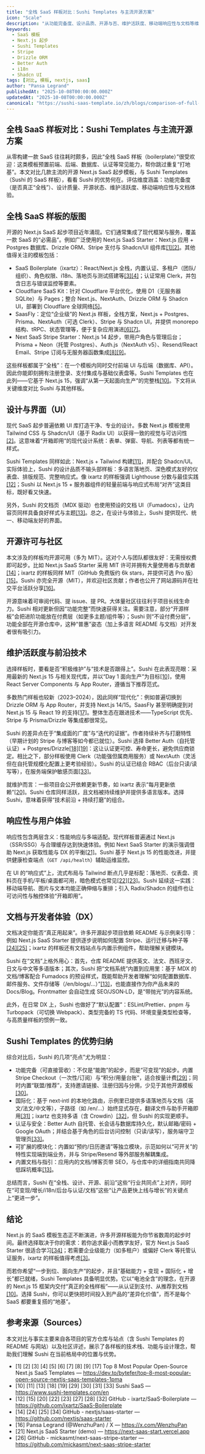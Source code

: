 ```yaml
---
title: "全栈 SaaS 样板对比：Sushi Templates 与主流开源方案"
icon: "Scale"
description: "从功能完备度、设计品质、开源与否、维护活跃度、移动端响应性与文档等维度，对比主流开源 Next.js SaaS 起步项目与 Sushi Templates。"
keywords:
  - SaaS 模板
  - Next.js 起步
  - Sushi Templates
  - Stripe
  - Drizzle ORM
  - Better Auth
  - i18n
  - Shadcn UI
tags: [对比, 模板, nextjs, saas]
author: "Pansa Legrand"
publishedAt: "2025-10-08T00:00:00.000Z"
updatedAt: "2025-10-08T00:00:00.000Z"
canonical: "https://sushi-saas-template.io/zh/blogs/comparison-of-full-stack-saas-boilerplates-vs-sushi-templates"
---
```


## 全栈 SaaS 样板对比：Sushi Templates 与主流开源方案

从零构建一款 SaaS 往往耗时颇多，因此“全栈 SaaS 样板（boilerplate）”很受欢迎：这类模板预置前端、后端、数据库、认证等常见能力，帮你跳过重复“打地基”。本文对比几款主流的开源 Next.js SaaS 起步模板，与 Sushi Templates（Sushi 的 SaaS 样板），看看 Sushi 的优势何在。评估维度涵盖：功能完备度（是否真正“全栈”）、设计质量、开源状态、维护活跃度、移动端响应性与文档体验。

## 全栈 SaaS 样板的版图

开源的 Next.js SaaS 起步项目近年涌现。它们通常集成了现代框架与服务，覆盖一款 SaaS 的“必需品”。例如广泛使用的 Next.js SaaS Starter：Next.js 应用 + Postgres 数据库、Drizzle ORM、Stripe 支付与 Shadcn/UI 组件库<a href="https://dev.to/bytefer/top-8-most-popular-open-source-nextjs-saas-templates-1pma" target="_blank" rel="noopener noreferrer">[1]</a><a href="https://dev.to/bytefer/top-8-most-popular-open-source-nextjs-saas-templates-1pma" target="_blank" rel="noopener noreferrer">[2]</a>。其他值得关注的模板包括：

- SaaS Boilerplate（ixartz）：React/Next.js 全栈，内置认证、多租户（团队/组织）、角色权限、i18n、落地页与测试搭建等<a href="https://dev.to/bytefer/top-8-most-popular-open-source-nextjs-saas-templates-1pma" target="_blank" rel="noopener noreferrer">[3]</a><a href="https://dev.to/bytefer/top-8-most-popular-open-source-nextjs-saas-templates-1pma" target="_blank" rel="noopener noreferrer">[4]</a>；认证常用 Clerk，并包含日志与错误监控等要素。
- Cloudflare SaaS Kit：针对 Cloudflare 平台优化，使用 D1（无服务器 SQLite）与 Pages；整合 Next.js、NextAuth、Drizzle ORM 与 Shadcn UI，部署到 Cloudflare 全球网络<a href="https://dev.to/bytefer/top-8-most-popular-open-source-nextjs-saas-templates-1pma" target="_blank" rel="noopener noreferrer">[5]</a>。
- SaasFly：定位“企业级”的 Next.js 样板，全栈方案，Next.js + Postgres、Prisma、NextAuth（可选 Clerk）、Stripe 与 Shadcn UI，并提供 monorepo 结构、tRPC、状态管理等，便于复杂应用演进<a href="https://dev.to/bytefer/top-8-most-popular-open-source-nextjs-saas-templates-1pma" target="_blank" rel="noopener noreferrer">[6]</a><a href="https://dev.to/bytefer/top-8-most-popular-open-source-nextjs-saas-templates-1pma" target="_blank" rel="noopener noreferrer">[7]</a>。
- Next SaaS Stripe Starter：Next.js 14 起步，带用户角色与管理后台；Prisma + Neon（托管 Postgres）、Auth.js（NextAuth v5）、Resend/React Email、Stripe 订阅与无服务器函数集成<a href="https://dev.to/bytefer/top-8-most-popular-open-source-nextjs-saas-templates-1pma" target="_blank" rel="noopener noreferrer">[8]</a><a href="https://dev.to/bytefer/top-8-most-popular-open-source-nextjs-saas-templates-1pma" target="_blank" rel="noopener noreferrer">[9]</a>。

这些样板都属于“全栈”：在一个模板内同时交付前端 UI 与后端（数据库、API）。因此你能即刻拥有注册登录、支付集成与基础仪表盘等。Sushi Templates 也在此列——它基于 Next.js 15，强调“从第一天起面向生产”的完整栈<a href="https://www.sushi-templates.com/en" target="_blank" rel="noopener noreferrer">[10]</a>。下文将从关键维度对比 Sushi 与其他样板。

## 设计与界面（UI）

现代 SaaS 起步普遍依赖 UI 库打造干净、专业的设计。多数 Next.js 模板使用 Tailwind CSS 与 Shadcn/UI（基于 Radix UI）以获得一致的视觉与可访问性<a href="https://dev.to/bytefer/top-8-most-popular-open-source-nextjs-saas-templates-1pma" target="_blank" rel="noopener noreferrer">[2]</a>。这意味着“开箱即用”的现代设计系统：表单、弹窗、导航、列表等都有统一样式。

Sushi Templates 同样如此：Next.js + Tailwind 构建<a href="https://www.sushi-templates.com/en" target="_blank" rel="noopener noreferrer">[11]</a>，并配合 Shadcn/UI。实际体验上，Sushi 的设计品质不输头部样板：多语言落地页、深色模式友好的仪表盘、排版规范、完整响应式。像 ixartz 的样板强调 Lighthouse 分数与最佳实践<a href="https://github.com/ixartz/SaaS-Boilerplate" target="_blank" rel="noopener noreferrer">[12]</a>；Sushi 以 Next.js 15 + 服务器组件的轻量前端与响应式布局“对齐”这类目标，既好看又快速。

另外，Sushi 的文档页（MDX 驱动）也使用预设的文档 UI（Fumadocs），让内容页同样具备良好样式与主题<a href="https://www.sushi-templates.com/en" target="_blank" rel="noopener noreferrer">[13]</a>。总之，在设计与体验上，Sushi 提供现代、统一、移动端友好的界面。

## 开源许可与社区

本文涉及的样板均开源可用（多为 MIT）。这对个人与团队都很友好：无需授权费即可起步。比如 Next.js SaaS Starter 采用 MIT 许可并拥有大量使用者与贡献者<a href="https://github.com/nextjs/saas-starter" target="_blank" rel="noopener noreferrer">[14]</a>；ixartz 的样板同样 MIT（GitHub 免费版约 6k stars，并提供可选 Pro 版）<a href="https://github.com/ixartz/SaaS-Boilerplate" target="_blank" rel="noopener noreferrer">[15]</a>。Sushi 亦完全开源（MIT），并欢迎社区贡献；作者也公开了网站源码并在社交平台活跃分享<a href="https://x.com/WenzhuPan" target="_blank" rel="noopener noreferrer">[16]</a>。

开源意味着可审阅代码、提 issue、提 PR。大体量社区往往利于项目长线生命力。Sushi 相对更新但因“功能完整”而快速获得关注。需要注意，部分“开源样板”会把进阶功能放在付费层（如更多主题/组件等）；Sushi 则“不设付费分层”，功能全部在开源仓库中，这种“普惠”姿态（加上多语言 README 与文档）对开发者很有吸引力。

## 维护活跃度与前沿技术

选择样板时，要看是否“积极维护”与“技术是否跟得上”。Sushi 在此表现亮眼：采用最新的 Next.js 15 与相关现代库，并以“Day 1 面向生产”为目标<a href="https://www.sushi-templates.com/en" target="_blank" rel="noopener noreferrer">[10]</a>，使用 React Server Components 与 App Router，遵循当下推荐范式。

多数热门样板也较新（2023–2024），因此同样“现代化”：例如普遍切换到 Drizzle ORM 与 App Router，并支持 Next.js 14/15。SaasFly 甚至明确提到对 Next.js 15 与 React 19 的支持<a href="https://dev.to/bytefer/top-8-most-popular-open-source-nextjs-saas-templates-1pma" target="_blank" rel="noopener noreferrer">[17]</a>。整体生态在跟进技术——TypeScript 优先、Stripe 与 Prisma/Drizzle 等集成都很常见。

Sushi 的差异点在于“集成面的广度”与“迭代的证据”。作者持续补齐与打磨特性（早期计划的 Stripe 与博客等如今都已就位）。Sushi 选择 Better Auth（自托管认证）+ Postgres/Drizzle<a href="https://www.sushi-templates.com/en" target="_blank" rel="noopener noreferrer">[18]</a><a href="https://www.sushi-templates.com/en" target="_blank" rel="noopener noreferrer">[19]</a>：这让认证更可控、寿命更长，避免供应商锁定。相比之下，部分样板使用 Clerk（功能强但属商用服务）或 NextAuth（灵活但在自托管规模化配置上更考验经验）。Sushi 的认证已结合 RBAC（后台只读/读写等），在服务端保护敏感页面<a href="https://www.sushi-templates.com/en" target="_blank" rel="noopener noreferrer">[33]</a>。

就维护而言：一些项目会公开依赖更新节奏，如 ixartz 表示“每月更新依赖”<a href="https://github.com/ixartz/SaaS-Boilerplate" target="_blank" rel="noopener noreferrer">[20]</a>。Sushi 仓库同样活跃，且文档被持续维护并提供多语言版本。选择 Sushi，意味着获得“技术前沿 + 持续打磨”的组合。

## 响应性与用户体验

响应性包含两层含义：性能响应与多端适配。现代样板普遍通过 Next.js（SSR/SSG）与合理缓存达到快速体验。例如 Next SaaS Starter 的演示强调借助 Next.js 获取性能与 DX 的平衡<a href="https://next-saas-start.vercel.app" target="_blank" rel="noopener noreferrer">[21]</a>。Sushi 基于 Next.js 15 的性能改进，并提供健康检查端点（`GET /api/health`）辅助运维监控。

在 UI 的“响应式”上，流式布局与 Tailwind 断点几乎是标配：落地页、仪表盘、资料页在手机/平板/桌面都可用，暗色模式也常见<a href="https://github.com/ixartz/SaaS-Boilerplate" target="_blank" rel="noopener noreferrer">[22]</a><a href="https://github.com/ixartz/SaaS-Boilerplate" target="_blank" rel="noopener noreferrer">[23]</a>。Sushi 延续这一实践：移动端导航、图片与文本均能正确伸缩与重排；引入 Radix/Shadcn 的组件也让可访问性与触控体验“开箱即用”。

## 文档与开发者体验（DX）

文档决定你能否“真正用起来”。许多开源起步项目依赖 README 与示例来引导：例如 Next.js SaaS Starter 提供逐步说明如何配置 Stripe、运行迁移与种子等<a href="https://github.com/nextjs/saas-starter" target="_blank" rel="noopener noreferrer">[24]</a><a href="https://github.com/nextjs/saas-starter" target="_blank" rel="noopener noreferrer">[25]</a>；ixartz 的样板还有文档站点与内置示例组件，帮助理解关键模块。

Sushi 在“文档”上格外用心：首先，仓库 README 提供英文、法文、西班牙文、日文与中文等多语版本；其次，Sushi 把“文档系统”内置到应用里：基于 MDX 的文档/博客配合 Fumadocs 的预设样式，既能帮助开发者理解“如何配置数据库、邮件服务、文件存储等（/en/blogs/...）”<a href="https://www.sushi-templates.com/en" target="_blank" rel="noopener noreferrer">[13]</a>，也能直接作为你产品未来的 Docs/Blog。Frontmatter 会自动生成 SEO/JSON‑LD，是“带抛光”的内容系统。

此外，在日常 DX 上，Sushi 也做好了“默认配置”：ESLint/Prettier、pnpm 与 Turbopack（可切换 Webpack）、类型完备的 TS 代码、环境变量类型检查等，与高质量样板的惯例一致。

## Sushi Templates 的优势归纳

综合对比后，Sushi 的几项“亮点”尤为明显：

- 功能完备（可直接营收）：不仅是“能跑”的起步，而是“可变现”的起步。内置 Stripe Checkout（一次性/订阅）与“积分/用量台账”，适合按量计费<a href="https://www.sushi-templates.com/en" target="_blank" rel="noopener noreferrer">[29]</a>；同时内置“联盟/推荐”，支持邀请链接、注册归因与分佣，少见于其他开源模板<a href="https://www.sushi-templates.com/en" target="_blank" rel="noopener noreferrer">[30]</a>。
- 国际化：基于 next‑intl 的本地化路由，示例里已提供多语落地页与文档（英文/法文/中文等），子路径（如 /en/...）始终显式存在，翻译文件与助手开箱即用<a href="https://www.sushi-templates.com/en" target="_blank" rel="noopener noreferrer">[31]</a>；ixartz 也支持多语（含 Crowdin）<a href="https://github.com/ixartz/SaaS-Boilerplate" target="_blank" rel="noopener noreferrer">[32]</a>，但 Sushi 的实现更顺手。
- 认证与安全：Better Auth 自托管、长会话与数据库持久化，默认邮箱/密码 + Google OAuth；并结合基于角色的后台访问控制（只读/读写），服务端守卫管理页<a href="https://www.sushi-templates.com/en" target="_blank" rel="noopener noreferrer">[33]</a>。
- 可扩展的模块化：内置如“预约/日历邀请”等独立模块，示范如何以“可开关”的特性实现端到端业务，并与 Stripe/Resend 等外部服务解耦集成。
- 内置文档与指引：应用内的文档/博客页带 SEO，与仓库中的详细指南共同降低踩坑概率<a href="https://www.sushi-templates.com/en" target="_blank" rel="noopener noreferrer">[13]</a>。

总结而言，Sushi 在“全栈、设计、开源、前沿”这些“行业共同点”上对齐，同时在“可变现/增长/i18n/后台与认证/文档”这些“让产品更快上线与增长”的关键点上“更进一步”。

## 结论

Next.js 的 SaaS 模板生态正不断演进，许多开源样板能为你节省数周的起步时间。最终选择取决于你的需求：若你追求最小而教学友好，官方 Next.js SaaS Starter 很适合学习<a href="https://github.com/nextjs/saas-starter" target="_blank" rel="noopener noreferrer">[34]</a>；若需要企业级能力（如多租户）或偏好 Clerk 等托管认证服务，ixartz 的样板值得考虑<a href="https://dev.to/bytefer/top-8-most-popular-open-source-nextjs-saas-templates-1pma" target="_blank" rel="noopener noreferrer">[3]</a>。

而若你希望“一步到位、面向生产”的起步，并且“基础能力 + 变现 + 国际化 + 增长”都已就绪，Sushi Templates 具备明显优势。它以“电池全含”的理念，在开源的 Next.js 15 框架内交付“真正的全栈样板”——从认证到支付、从推荐到文档<a href="https://www.sushi-templates.com/en" target="_blank" rel="noopener noreferrer">[10]</a>。选择 Sushi，你可以更快把时间投入到产品的“差异化价值”，而不是每个 SaaS 都要重复搭的“地基”。

## 参考来源（Sources）

本文对比与事实主要来自各项目的官方仓库与站点（含 Sushi Templates 的 README 与网站）以及社区评述，展示了各样板的技术栈、功能与设计理念，帮助我们理解 Sushi 在当前格局中的位置与优势。

 - [1] [2] [3] [4] [5] [6] [7] [8] [9] [17] Top 8 Most Popular Open-Source Next.js SaaS Templates — https://dev.to/bytefer/top-8-most-popular-open-source-nextjs-saas-templates-1pma
 - [10] [11] [13] [18] [19] [29] [30] [31] [33] Sushi SaaS — https://www.sushi-templates.com/en
 - [12] [15] [20] [22] [23] [27] [28] [32] GitHub - ixartz/SaaS-Boilerplate — https://github.com/ixartz/SaaS-Boilerplate
 - [14] [24] [25] [34] GitHub - nextjs/saas-starter — https://github.com/nextjs/saas-starter
 - [16] Pansa Legrand (@WenzhuPan) / X — https://x.com/WenzhuPan
 - [21] Next.js SaaS Starter (demo) — https://next-saas-start.vercel.app
 - [26] GitHub - mickasmt/next-saas-stripe-starter — https://github.com/mickasmt/next-saas-stripe-starter

